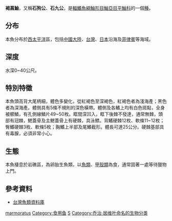 {{Speciesbox 
| genus = Sebastiscus
| species = marmoratus
| image = Sebastiscus marmoratus by OpenCage.jpg
| status = NE
| status_system = IUCN3.1
| authority = [[Cuvier|Cuvier]], 1829 
}}
'''褐菖鮋'''，又稱'''石狗公'''、'''石九公'''，是[[輻鰭魚綱|輻鰭魚綱]][[鮋形目|鮋形目]][[鮋亞目|鮋亞目]][[平鮋科|平鮋科]]的一個[[種|種]]。

==分布==
本魚分布於[[西太平洋|西太平洋]]區，包括[[中國大陸|中國大陸]]、[[台灣|台灣]]、[[日本|日本]]沿海及[[菲律賓|菲律賓]]等海域。

==深度==
水深0~40公尺。

==特別特徵==
本魚頭高背大尾柄細，體色多變化，從紅褐色至深褐色，紅褐色者為淺海產；黑色者為深海產。體側具有5條不規則的深色橫帶。體側及各鰭上均有白色斑點，全身被櫛鱗，有孔側線鱗片49~50枚。眶間深凹入，眶下後棘不發達，通常無棘，頭部有冠棘，鰓蓋骨及主鰓蓋骨上有硬棘，具泳鰾。背鰭硬棘12枚、軟條11~12枚；臀鰭硬棘3枚、軟條5枚；胸鰭上半部及尾鰭截形。體長可達25公分。硬棘基部具有毒腺，必須非常小心。

==生態==
本魚棲息於岩礁區，為卵胎生魚類，以[[魚類|魚類]]、[[甲殼類|甲殼類]]為食，通常固著一處等待獵物上門。

==參考資料==
* [http://fishdb.sinica.edu.tw/ 台灣魚類資料庫]{{Wayback|url=http://fishdb.sinica.edu.tw/ |date=20160304193340 }}
{{reflist}}
{{Taxonbar}}

[[Category:菖鮋屬|marmoratus]]
[[Category:食用鱼|Category:食用鱼]]
[[Category:1829年描述的魚類|S]]
[[Category:乔治·居维叶命名的生物分类|Category:乔治·居维叶命名的生物分类]]